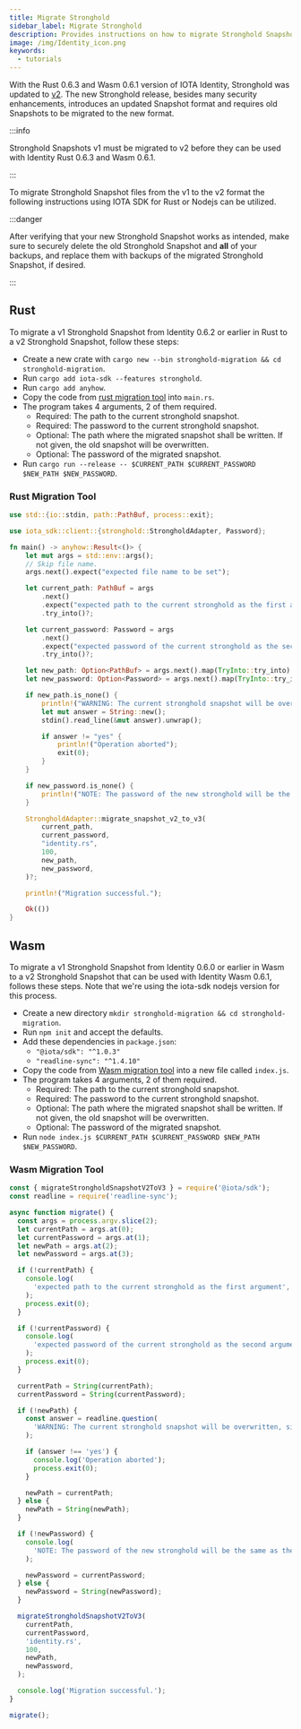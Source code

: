 ```yaml
---
title: Migrate Stronghold
sidebar_label: Migrate Stronghold
description: Provides instructions on how to migrate Stronghold Snapshot files from v1 to v2
image: /img/Identity_icon.png
keywords:
  - tutorials
---
```



<Announcement />

With the Rust 0.6.3 and Wasm 0.6.1 version of IOTA Identity, Stronghold was updated to [v2](https://github.com/iotaledger/stronghold.rs/releases/tag/iota-stronghold-v2.0.0). The new Stronghold release, besides many security enhancements, introduces an updated Snapshot format and requires old Snapshots to be migrated to the new format.

:::info

Stronghold Snapshots v1 must be migrated to v2 before they can be used with Identity Rust 0.6.3 and Wasm 0.6.1.

:::

To migrate Stronghold Snapshot files from the v1 to the v2 format the following instructions using IOTA SDK for Rust or Nodejs can be utilized.

:::danger

After verifying that your new Stronghold Snapshot works as intended, make sure to securely delete the old Stronghold Snapshot and **all** of your backups, and replace them with backups of the migrated Stronghold Snapshot, if desired.

:::

## Rust

To migrate a v1 Stronghold Snapshot from Identity 0.6.2 or earlier in Rust to a v2 Stronghold Snapshot, follow these steps:

- Create a new crate with `cargo new --bin stronghold-migration && cd stronghold-migration`.
- Run `cargo add iota-sdk --features stronghold`.
- Run `cargo add anyhow`.
- Copy the code from [rust migration tool](#Rust-Migration-Tool) into `main.rs`.
- The program takes 4 arguments, 2 of them required.
  - Required: The path to the current stronghold snapshot.
  - Required: The password to the current stronghold snapshot.
  - Optional: The path where the migrated snapshot shall be written. If not given, the old snapshot will be overwritten.
  - Optional: The password of the migrated snapshot.
- Run `cargo run --release -- $CURRENT_PATH $CURRENT_PASSWORD $NEW_PATH $NEW_PASSWORD`.

### Rust Migration Tool

```rust
use std::{io::stdin, path::PathBuf, process::exit};

use iota_sdk::client::{stronghold::StrongholdAdapter, Password};

fn main() -> anyhow::Result<()> {
    let mut args = std::env::args();
    // Skip file name.
    args.next().expect("expected file name to be set");

    let current_path: PathBuf = args
        .next()
        .expect("expected path to the current stronghold as the first argument")
        .try_into()?;

    let current_password: Password = args
        .next()
        .expect("expected password of the current stronghold as the second argument")
        .try_into()?;

    let new_path: Option<PathBuf> = args.next().map(TryInto::try_into).transpose()?;
    let new_password: Option<Password> = args.next().map(TryInto::try_into).transpose()?;

    if new_path.is_none() {
        println!("WARNING: The current stronghold snapshot will be overwritten, since no new path was given. Enter `yes` to continue");
        let mut answer = String::new();
        stdin().read_line(&mut answer).unwrap();

        if answer != "yes" {
            println!("Operation aborted");
            exit(0);
        }
    }

    if new_password.is_none() {
        println!("NOTE: The password of the new stronghold will be the same as the current one.");
    }

    StrongholdAdapter::migrate_snapshot_v2_to_v3(
        current_path,
        current_password,
        "identity.rs",
        100,
        new_path,
        new_password,
    )?;

    println!("Migration successful.");

    Ok(())
}
```

## Wasm

To migrate a v1 Stronghold Snapshot from Identity 0.6.0 or earlier in Wasm to a v2 Stronghold Snapshot that can be used with Identity Wasm 0.6.1, follows these steps. Note that we're using the iota-sdk nodejs version for this process.

- Create a new directory `mkdir stronghold-migration && cd stronghold-migration`.
- Run `npm init` and accept the defaults.
- Add these dependencies in `package.json`:
  - `"@iota/sdk": "^1.0.3"`
  - `"readline-sync": "^1.4.10"`
- Copy the code from [Wasm migration tool](#Wasm-Migration-Tool) into a new file called `index.js`.
- The program takes 4 arguments, 2 of them required.
  - Required: The path to the current stronghold snapshot.
  - Required: The password to the current stronghold snapshot.
  - Optional: The path where the migrated snapshot shall be written. If not given, the old snapshot will be overwritten.
  - Optional: The password of the migrated snapshot.
- Run `node index.js $CURRENT_PATH $CURRENT_PASSWORD $NEW_PATH $NEW_PASSWORD`.

### Wasm Migration Tool

```javascript
const { migrateStrongholdSnapshotV2ToV3 } = require('@iota/sdk');
const readline = require('readline-sync');

async function migrate() {
  const args = process.argv.slice(2);
  let currentPath = args.at(0);
  let currentPassword = args.at(1);
  let newPath = args.at(2);
  let newPassword = args.at(3);

  if (!currentPath) {
    console.log(
      'expected path to the current stronghold as the first argument',
    );
    process.exit(0);
  }

  if (!currentPassword) {
    console.log(
      'expected password of the current stronghold as the second argument',
    );
    process.exit(0);
  }

  currentPath = String(currentPath);
  currentPassword = String(currentPassword);

  if (!newPath) {
    const answer = readline.question(
      'WARNING: The current stronghold snapshot will be overwritten, since no new path was given. Enter `yes` to continue\n',
    );

    if (answer !== 'yes') {
      console.log('Operation aborted');
      process.exit(0);
    }

    newPath = currentPath;
  } else {
    newPath = String(newPath);
  }

  if (!newPassword) {
    console.log(
      'NOTE: The password of the new stronghold will be the same as the current one.',
    );

    newPassword = currentPassword;
  } else {
    newPassword = String(newPassword);
  }

  migrateStrongholdSnapshotV2ToV3(
    currentPath,
    currentPassword,
    'identity.rs',
    100,
    newPath,
    newPassword,
  );

  console.log('Migration successful.');
}

migrate();
```
